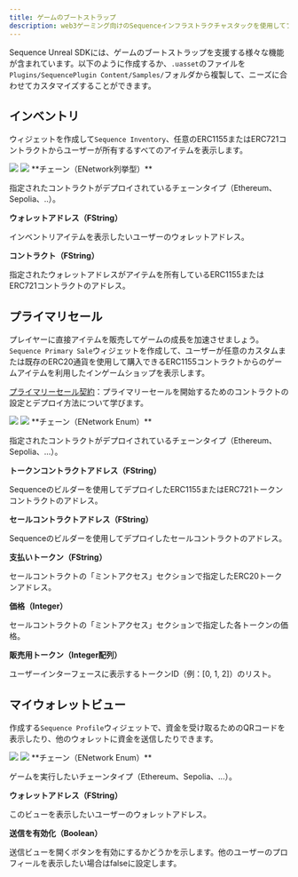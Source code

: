 ```yaml
---
title: ゲームのブートストラップ
description: web3ゲーミング向けのSequenceインフラストラクチャスタックを使用してブロックチェーンから読み取るためのUnreal SDK APIのドキュメント。
---
```


Sequence Unreal SDKには、ゲームのブートストラップを支援する様々な機能が含まれています。以下のように作成するか、`.uasset`のファイルを`Plugins/SequencePlugin Content/Samples/`フォルダから複製して、ニーズに合わせてカスタマイズすることができます。

## インベントリ

ウィジェットを作成して`Sequence Inventory`、任意のERC1155またはERC721コントラクトからユーザーが所有するすべてのアイテムを表示します。

<Frame caption="Feature Inventory Demo">
  <img src="/images/unreal/feature_inventory_demo.gif" />
</Frame>

<Frame caption="Feature Inventory">
  <img src="/images/unreal/feature_inventory.png" />
</Frame>

<Accordion title="Parameters">
  **チェーン（ENetwork列挙型）**

  指定されたコントラクトがデプロイされているチェーンタイプ（Ethereum、Sepolia、..）。

  **ウォレットアドレス（FString）**

  インベントリアイテムを表示したいユーザーのウォレットアドレス。

  **コントラクト（FString）**

  指定されたウォレットアドレスがアイテムを所有しているERC1155またはERC721コントラクトのアドレス。
</Accordion>

## プライマリセール

プレイヤーに直接アイテムを販売してゲームの成長を加速させましょう。`Sequence Primary Sale`ウィジェットを作成して、ユーザーが任意のカスタムまたは既存のERC20通貨を使用して購入できるERC1155コントラクトからのゲームアイテムを利用したインゲームショップを表示します。

[プライマリーセール契約](/solutions/collectibles/contracts/deploy-primary-sales-contract/)：プライマリーセールを開始するためのコントラクトの設定とデプロイ方法について学びます。

<Frame caption="Feature Sale Demo">
  <img src="/images/unreal/feature_sale_demo.gif" />
</Frame>

<Frame caption="Feature Sale">
  <img src="/images/unreal/feature_sale.png" />
</Frame>

<Accordion title="Parameters">
  **チェーン（ENetwork Enum）**

  指定されたコントラクトがデプロイされているチェーンタイプ（Ethereum、Sepolia、...）。

  **トークンコントラクトアドレス（FString）**

  Sequenceのビルダーを使用してデプロイしたERC1155またはERC721トークンコントラクトのアドレス。

  **セールコントラクトアドレス（FString）**

  Sequenceのビルダーを使用してデプロイしたセールコントラクトのアドレス。

  **支払いトークン（FString）**

  セールコントラクトの「ミントアクセス」セクションで指定したERC20トークンアドレス。

  **価格（Integer）**

  セールコントラクトの「ミントアクセス」セクションで指定した各トークンの価格。

  **販売用トークン（Integer配列）**

  ユーザーインターフェースに表示するトークンID（例：\[0, 1, 2]）のリスト。
</Accordion>

## マイウォレットビュー

作成する`Sequence Profile`ウィジェットで、資金を受け取るためのQRコードを表示したり、他のウォレットに資金を送信したりできます。

<Frame caption="Feature Wallet Demo">
  <img src="/images/unreal/feature_wallet_demo.gif" />
</Frame>

<Frame caption="Feature Wallet">
  <img src="/images/unreal/feature_wallet.png" />
</Frame>

<Accordion title="Parameters">
  **チェーン（ENetwork Enum）**

  ゲームを実行したいチェーンタイプ（Ethereum、Sepolia、...）。

  **ウォレットアドレス（FString）**

  このビューを表示したいユーザーのウォレットアドレス。

  **送信を有効化（Boolean）**

  送信ビューを開くボタンを有効にするかどうかを示します。他のユーザーのプロフィールを表示したい場合はfalseに設定します。
</Accordion>
